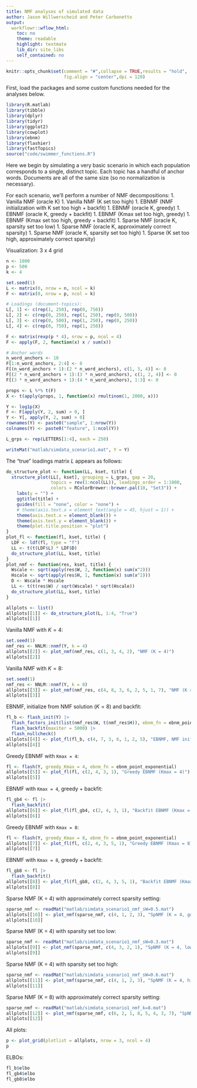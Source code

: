 ```yaml
---
title: NMF analyses of simulated data
author: Jason Willwerscheid and Peter Carbonetto
output:
  workflowr::wflow_html:
    toc: no
    theme: readable
    highlight: textmate
    lib_dir: site_libs
    self_contained: no
---
```


```r
knitr::opts_chunk$set(comment = "#",collapse = TRUE,results = "hold",
                      fig.align = "center",dpi = 120)
```

First, load the packages and some custom functions needed for the
analyses below.

```r
library(R.matlab)
library(tibble)
library(dplyr)
library(tidyr)
library(ggplot2)
library(cowplot)
library(ebnm)
library(flashier)
library(fastTopics)
source("code/swimmer_functions.R")
```

Here we begin by simulating a very basic scenario in which each population corresponds to a single, distinct topic. Each topic has a handful of anchor words. Documents are all of the same size (so no normalization is necessary).

For each scenario, we'll perform a number of NMF decompositions:
1. Vanilla NMF (oracle K)
1. Vanilla NMF (K set too high)
1. EBNMF (NMF initialization with K set too high + backfit)
1. EBNMF (oracle K, greedy) 
1. EBNMF (oracle K, greedy + backfit)
1. EBNMF (Kmax set too high, greedy)
1. EBNMF (Kmax set too high, greedy + backfit)
1. Sparse NMF (oracle K, sparsity set too low)
1. Sparse NMF (oracle K, approximately correct sparsity)
1. Sparse NMF (oracle K, sparsity set too high)
1. Sparse (K set too high, approximately correct sparsity)

Visualization: 3 x 4 grid

```r
n <- 1000
p <- 500
k <- 4

set.seed(1)
L <- matrix(0, nrow = n, ncol = k)
F <- matrix(0, nrow = p, ncol = k)

# Loadings (document-topics):
L[, 1] <- c(rep(1, 250), rep(0, 750))
L[, 2] <- c(rep(0, 250), rep(1, 250), rep(0, 500))
L[, 3] <- c(rep(0, 500), rep(1, 250), rep(0, 250))
L[, 4] <- c(rep(0, 750), rep(1, 250))

F <- matrix(rexp(p * 4), nrow = p, ncol = 4)
F <- apply(F, 2, function(x) x / sum(x))

# Anchor words
n_word_anchors <- 10
F[1:n_word_anchors, 2:4] <- 0
F[(n_word_anchors + 1):(2 * n_word_anchors), c(1, 3, 4)] <- 0
F[(2 * n_word_anchors + 1):(3 * n_word_anchors), c(1, 2, 4)] <- 0
F[(3 * n_word_anchors + 1):(4 * n_word_anchors), 1:3] <- 0

props <- L %*% t(F)
X <- t(apply(props, 1, function(x) rmultinom(1, 2000, x)))

Y <- log1p(X)
F <- F[apply(Y, 2, sum) > 0, ]
Y <- Y[, apply(Y, 2, sum) > 0]
rownames(Y) <- paste0("sample", 1:nrow(Y))
colnames(Y) <- paste0("feature", 1:ncol(Y))

L_grps <- rep(LETTERS[1:4], each = 250)

writeMat("matlab/simdata_scenario1.mat", Y = Y)
```

The "true" loadings matrix $L$ appears as follows:

```r
do_structure_plot <- function(LL, kset, title) {
  structure_plot(LL[, kset], grouping = L_grps, gap = 20, 
                 topics = rev(1:ncol(LL)), loadings_order = 1:1000,
                 colors = RColorBrewer::brewer.pal(10, "Set3")) +
    labs(y = "") +
    ggtitle(title) +
    guides(fill = "none", color = "none") +
    # theme(axis.text.x = element_text(angle = 45, hjust = 1)) +
    theme(axis.text.x = element_blank()) +
    theme(axis.text.y = element_blank()) +
    theme(plot.title.position = "plot")
}
plot_fl <- function(fl, kset, title) {
  LDF <- ldf(fl, type = "f")
  LL <- t(t(LDF$L) * LDF$D)
  do_structure_plot(LL, kset, title)
}
plot_nmf <- function(res, kset, title) {
  Wscale <- sqrt(apply(res$W, 2, function(x) sum(x^2)))
  Hscale <- sqrt(apply(res$H, 1, function(x) sum(x^2)))
  D <- Wscale * Hscale
  LL <- t(t(res$W) / sqrt(Wscale) * sqrt(Hscale))
  do_structure_plot(LL, kset, title)
}

allplots <- list()
allplots[[1]] <- do_structure_plot(L, 1:4, "True")
allplots[[1]]
```

Vanilla NMF with $K = 4$:

```r
set.seed(1)
nmf_res <- NNLM::nnmf(Y, k = 4)
allplots[[2]] <- plot_nmf(nmf_res, c(1, 3, 4, 2), "NMF (K = 4)")
allplots[[2]]
```

Vanilla NMF with $K = 8$:

```r
set.seed(1)
nmf_res <- NNLM::nnmf(Y, k = 8)
allplots[[3]] <- plot_nmf(nmf_res, c(4, 8, 3, 6, 2, 5, 1, 7), "NMF (K = 8)")
allplots[[3]]
```

EBNMF, initialize from NMF solution ($K = 8$) and backfit:

```r
fl_b <- flash_init(Y) |>
  flash_factors_init(list(nmf_res$W, t(nmf_res$H)), ebnm_fn = ebnm_point_exponential) |>
  flash_backfit(maxiter = 5000) |>
  flash_nullcheck()
allplots[[4]] <- plot_fl(fl_b, c(4, 7, 3, 6, 1, 2, 5), "EBNMF, NMF init (K = 8)") 
allplots[[4]]
```

Greedy EBNMF with `Kmax = 4`:

```r
fl <- flash(Y, greedy_Kmax = 4, ebnm_fn = ebnm_point_exponential)
allplots[[5]] <- plot_fl(fl, c(2, 4, 3, 1), "Greedy EBNMF (Kmax = 4)")
allplots[[5]]
```

EBNMF with `Kmax = 4`, greedy + backfit:

```r
fl_gb4 <- fl |> 
  flash_backfit() 
allplots[[6]] <- plot_fl(fl_gb4, c(2, 4, 3, 1), "Backfit EBNMF (Kmax = 4)") 
allplots[[6]]
```

Greedy EBNMF with `Kmax = 8`:

```r
fl <- flash(Y, greedy_Kmax = 8, ebnm_fn = ebnm_point_exponential)
allplots[[7]] <- plot_fl(fl, c(2, 4, 3, 5, 1), "Greedy EBNMF (Kmax = 8)")
allplots[[7]]
```

EBNMF with `Kmax = 8`, greedy + backfit:

```r
fl_gb8 <- fl |> 
  flash_backfit() 
allplots[[8]] <- plot_fl(fl_gb8, c(2, 4, 3, 5, 1), "Backfit EBNMF (Kmax = 8)") 
allplots[[8]]
```

Sparse NMF (K = 4) with approximately correct sparsity setting:

```r
sparse_nmf <- readMat("matlab/simdata_scenario1_nmf_sW=0.5.mat")
allplots[[10]] <- plot_nmf(sparse_nmf, c(4, 1, 2, 3), "SpNMF (K = 4, good spars)")
allplots[[10]]
```



Sparse NMF (K = 4) with sparsity set too low:

```r
sparse_nmf <- readMat("matlab/simdata_scenario1_nmf_sW=0.3.mat")
allplots[[9]] <- plot_nmf(sparse_nmf, c(4, 3, 2, 1), "SpNMF (K = 4, low spars)")
allplots[[9]]
```

Sparse NMF (K = 4) with sparsity set too high:

```r
sparse_nmf <- readMat("matlab/simdata_scenario1_nmf_sW=0.6.mat")
allplots[[11]] <- plot_nmf(sparse_nmf, c(4, 1, 2, 3), "SpNMF (K = 4, high spars)")
allplots[[11]]
```

Sparse NMF (K = 8) with approximately correct sparsity setting:

```r
sparse_nmf <- readMat("matlab/simdata_scenario1_nmf_k=8.mat")
allplots[[12]] <- plot_nmf(sparse_nmf, c(6, 2, 1, 8, 5, 4, 3, 7), "SpNMF (K = 8, good spars)")
allplots[[12]]
```

All plots:

```r
p <- plot_grid(plotlist = allplots, nrow = 3, ncol = 4)
p
```

ELBOs:

```r
fl_b$elbo
fl_gb4$elbo
fl_gb8$elbo
```

